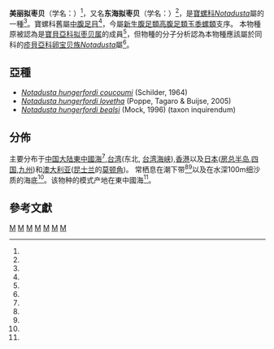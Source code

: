 {{Speciesbox
| taxon = Notadusta hungerfordi
| binomial_authority = (Sowerby III, 1888)
| image = Cypraeidae - Notadusta hungerfordi.JPG
| synonyms_ref = <ref name="WoRMS_709290" />
| synonyms =
* ''Cypraea hungerfordi'' G. B. Sowerby III, 1888
* ''Erronea (Adusta) donghaiensis'' Ma, 1997
* ''Erronea donghaiensis'' (Ma, 1997)<ref name='id10672' />
* ''Erronea hungerfordi'' (G. B. Sowerby III, 1888)
* ''Erronea hungerfordi hungerfordi'' (Sowerby III, 1888)
* ''Notadusta hungerfordi hungerfordi'' (Sowerby III, 1888)
* ''Cypraea hungerfordi'' G. B. Sowerby III, 1888（原來組合）<ref name="Sowerby1888" />
}}

'''美丽拟枣贝'''（学名：{{lang|la|'''''Notadusta hungerfordi'''''}}）<ref name='id10671' />，又名'''东海拟枣贝'''（学名：{{lang|la|'''''Erronea donghaiensis'''''}}）<ref name='id10672' />，是[[寶螺科|寶螺科]]''[[Notadusta|Notadusta]]''屬的一種<ref name="WoRMS_709290"/>。寶螺科舊屬[[中腹足目|中腹足目]]<ref name=shell_5877 />，今屬[[新生腹足類|新生腹足類]][[高腹足類|高腹足類]][[玉黍螺類|玉黍螺類]]支序。
本物種原被認為是[[寶貝亞科|寶貝亞科]][[拟枣贝属|拟枣贝属]]的成員<ref name=shell_5877 />，但物種的分子分析認為本物種應該屬於同科的[[疹貝亞科|疹貝亞科]][[卵宝贝族|卵宝贝族]]''[[Notadusta|Notadusta]]''屬<ref name="WoRMS_709290"/>。

==亞種==
* ''[[Notadusta_hungerfordi_coucoumi|Notadusta hungerfordi coucoumi]]'' (Schilder, 1964)
* ''[[Notadusta_hungerfordi_lovetha|Notadusta hungerfordi lovetha]]'' (Poppe, Tagaro & Buijse, 2005)
* ''[[Notadusta_hungerfordi_bealsi|Notadusta hungerfordi bealsi]]'' (Mock, 1996) (taxon inquirendum)

==分佈==
主要分布于[[中国大陆|中国大陆]][[東中國海|東中國海]]<ref name="WoRMS_709290" />,[[台湾|台湾]](东北, [[台湾海峡|台湾海峡]]),[[香港|香港]]以及[[日本|日本]]([[房总半岛|房总半岛]],[[四国|四国]],[[九州_(日本)|九州]])和[[澳大利亚|澳大利亚]]([[昆士兰|昆士兰]]的[[莫顿角|莫顿角]])。 
常栖息在潮下带<ref name=shell_5877 /><ref name='id10671'/>以及在水深100m细沙质的海底<ref name='id10672'/>。该物种的模式产地在東中國海<ref name='id10672'/>。

==參考文獻==
{{Reflist|refs=
<ref name=shell_5877>{{cite web
 |url=http://shell.sinica.edu.tw/chinese/shellbase_detail.php?science_no=5877
 |title=国际贝库：美丽拟枣贝
 |publisher=台湾贝类资料库
 |accessdate=2009-08-11
 |archive-date=2016-03-04
 |archive-url=https://web.archive.org/web/20160304125257/http://shell.sinica.edu.tw/chinese/shellbase_detail.php?science_no=5877
 |dead-url=no
 }}</ref>
<ref name='id10671'>{{cite web| url =http://www.bioinfo.cn/db05/BjdwSpecies.php?action=view&id=10671| title =美丽拟枣贝| work =《中国动物物种编目数据库》| publisher =中国科学院微生物研究所| author =中国科学院动物研究所| accessdate =2009-04-28| deadurl =yes| archiveurl =https://web.archive.org/web/20131203122335/http://www.bioinfo.cn/db05/BjdwSpecies.php?action=view| archivedate =2013-12-03}}</ref>
<ref name='id10672'>{{cite web| url =http://www.bioinfo.cn/db05/BjdwSpecies.php?action=view&id=10672| title =东海拟枣贝| work =《中国动物物种编目数据库》| publisher =中国科学院微生物研究所| author =中国科学院动物研究所| accessdate =2009-04-28| deadurl =yes| archiveurl =https://web.archive.org/web/20131203122335/http://www.bioinfo.cn/db05/BjdwSpecies.php?action=view| archivedate =2013-12-03}}</ref>
<ref name="Sowerby1888">{{cite journal 
 |author=Sowerby, G.B., III.
 |year=1888
 |title=Description of sixteen new species of shells
 |journal=Proceedings of the Zoological Society of London
 |volume=1888 |pages=207–213, pl. 11 }}</ref>
<ref name="WoRMS_709290">{{cite WoRMS
 |id=709290 |authorlink=WoRMS
 |date=2016-05-24 |accessdate=2017-01-19
 |last1=Moretzsohn |first1=Fabio
 |last2=Bouchet    |first2=Philippe
 |title=''Notadusta hungerfordi'' (G. B. Sowerby III, 1888) }}</ref>
}}

{{taxonbar}}
[[Category:_1888年描述的动物|M]]
[[Category:寶貝科|M]]
[[Category:香港軟體動物|M]]
[[Category:中国软体动物|M]]
[[Category:台灣軟體動物|M]]
[[Category:日本動物|M]]
[[Category:澳大利亞動物|M]]